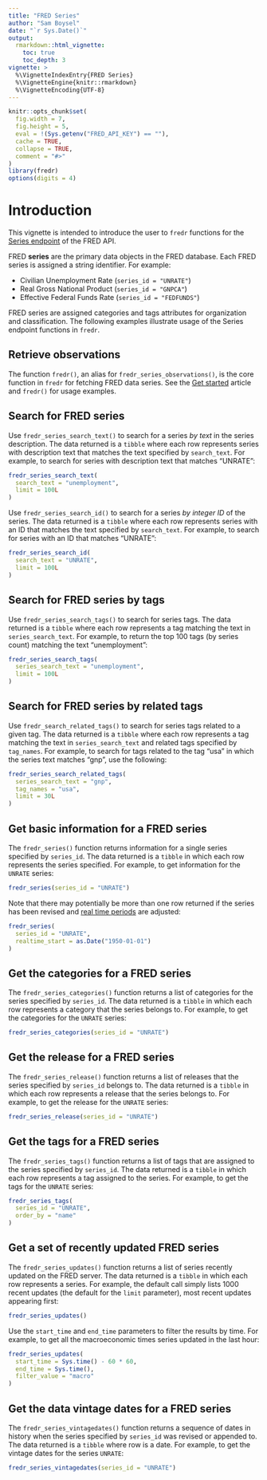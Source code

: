 ```yaml
---
title: "FRED Series"
author: "Sam Boysel"
date: "`r Sys.Date()`"
output: 
  rmarkdown::html_vignette:
    toc: true
    toc_depth: 3
vignette: >
  %\VignetteIndexEntry{FRED Series}
  %\VignetteEngine{knitr::rmarkdown}
  %\VignetteEncoding{UTF-8}
---
```


```r
knitr::opts_chunk$set(
  fig.width = 7,
  fig.height = 5,
  eval = !(Sys.getenv("FRED_API_KEY") == ""),
  cache = TRUE,
  collapse = TRUE,
  comment = "#>"
)
library(fredr)
options(digits = 4)
```

# Introduction

This vignette is intended to introduce the user to `fredr` functions for the [Series
endpoint](https://research.stlouisfed.org/docs/api/fred/#Series) of the FRED API.

FRED __series__ are the primary data objects in the FRED database.  Each FRED series is assigned a string identifier.  For example:

- Civilian Unemployment Rate (`series_id = "UNRATE"`)
- Real Gross National Product (`series_id = "GNPCA"`)
- Effective Federal Funds Rate (`series_id = "FEDFUNDS"`)

FRED series are assigned categories and tags attributes for organization and classification.  The following examples illustrate usage of the Series endpoint functions in `fredr`.

## Retrieve observations

The function `fredr()`, an alias for `fredr_series_observations()`, is the core function in `fredr` for fetching FRED data series.  See the [Get started](http://sboysel.github.io/fredr/articles/fredr.html) article and `fredr()` for usage examples.

## Search for FRED series

Use `fredr_series_search_text()` to search for a series _by text_ in the series description.  The data returned is a `tibble` where each row represents series with description text that matches the text specified by `search_text`.  For example, to search for series with description text that matches "UNRATE":

```r
fredr_series_search_text(
  search_text = "unemployment",
  limit = 100L
)
```

Use `fredr_series_search_id()` to search for a series _by integer ID_ of the series.  The data returned is a `tibble` where each row represents series with an ID that matches the text specified by `search_text`.  For example, to search for series with an ID that matches "UNRATE":

```r
fredr_series_search_id(
  search_text = "UNRATE",
  limit = 100L
)
```

## Search for FRED series by tags

Use `fredr_series_search_tags()` to search for series tags.  The data returned is a `tibble` where each row represents a tag matching the text in `series_search_text`.  For example, to return the top 100 tags (by series count) matching the text "unemployment":

```r
fredr_series_search_tags(
  series_search_text = "unemployment",
  limit = 100L
)
```

## Search for FRED series by related tags

Use `fredr_search_related_tags()` to search for series tags related to a given tag.  The data returned is a `tibble` where each row represents a tag matching the text in `series_search_text` and related tags specified by `tag_names`.  For example, to search for tags related to the tag "usa" in which the series text matches "gnp", use the following:

```r
fredr_series_search_related_tags(
  series_search_text = "gnp",
  tag_names = "usa",
  limit = 30L
)
```

## Get basic information for a FRED series

The `fredr_series()` function returns information for a single series specified by `series_id`.  The data returned is a `tibble` in which each row represents the series specified.  For example, to get information for the `UNRATE` series:

```r
fredr_series(series_id = "UNRATE")
```

Note that there may potentially be more than one row returned if the series has been revised and [real time periods](https://research.stlouisfed.org/docs/api/fred/realtime_period.html) are adjusted:

```r
fredr_series(
  series_id = "UNRATE",
  realtime_start = as.Date("1950-01-01")
)
```

## Get the categories for a FRED series

The `fredr_series_categories()` function returns a list of categories for the series specified by `series_id`.  The data returned is a `tibble` in which each row represents a category that the series belongs to.  For example, to get the categories for the `UNRATE` series:

```r
fredr_series_categories(series_id = "UNRATE")
```

## Get the release for a FRED series

The `fredr_series_release()` function returns a list of releases that the series specified by `series_id` belongs to.  The data returned is a `tibble` in which each row represents a release that the series belongs to.  For example, to get the release for the `UNRATE` series:

```r
fredr_series_release(series_id = "UNRATE")
```

## Get the tags for a FRED series

The `fredr_series_tags()` function returns a list of tags that are assigned to the series specified by `series_id`.  The data returned is a `tibble` in which each row represents a tag assigned to the series.  For example, to get the tags for the `UNRATE` series:

```r
fredr_series_tags(
  series_id = "UNRATE",
  order_by = "name"
)
```

## Get a set of recently updated FRED series

The `fredr_series_updates()` function returns a list of series recently updated on the FRED server.  The data returned is a `tibble` in which each row represents a series.  For example, the default call simply lists 1000 recent updates (the default for the `limit` parameter), most recent updates appearing first:
 
```r
fredr_series_updates()
```

Use the `start_time` and `end_time` parameters to filter the results by time.  For example, to get all the macroeconomic times series updated in the last hour:

```r
fredr_series_updates(
  start_time = Sys.time() - 60 * 60,
  end_time = Sys.time(),
  filter_value = "macro"
)
```


## Get the data vintage dates for a FRED series

The `fredr_series_vintagedates()` function returns a sequence of dates in history when the series specified by `series_id` was revised or appended to.  The data returned is a `tibble` where row is a date.  For example, to get the vintage dates for the series `UNRATE`:

```r
fredr_series_vintagedates(series_id = "UNRATE")
```

